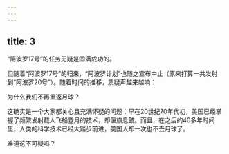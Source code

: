 ```yaml
---
---
---
```

title: 3
---



“阿波罗17号”的任务无疑是圆满成功的。

但随着“阿波罗17号”的归来，“阿波罗计划”也随之宣布中止（原来打算一共发射到“阿波罗20号”）。随着时间的推移，质疑声越来越响：

为什么我们不再重返月球？

这确实是一个大家都关心且充满怀疑的问题：早在20世纪70年代初，美国已经掌握了频繁发射载人飞船登月的技术，却偃旗息鼓。而且，在之后的40多年时间里，人类的科学技术已经大踏步前进，美国人却一次也不去月球了。

难道这不可疑吗？